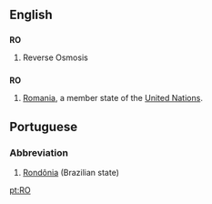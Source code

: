 ==English==
==={{initialism}}===
'''RO'''

#Reverse Osmosis
==={{abbreviation}}===
'''RO'''
#[[Romania]], a member state of the [[United Nations]].

==Portuguese==
===Abbreviation===
#[[Rondônia]] (Brazilian state)

[[pt:RO]]